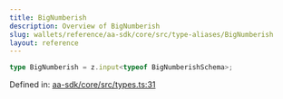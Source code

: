 ```yaml
---
title: BigNumberish
description: Overview of BigNumberish
slug: wallets/reference/aa-sdk/core/src/type-aliases/BigNumberish
layout: reference
---
```


```ts
type BigNumberish = z.input<typeof BigNumberishSchema>;
```

Defined in: [aa-sdk/core/src/types.ts:31](https://github.com/alchemyplatform/aa-sdk/blob/e3c1a23e6e03f44bf2db3afddb97a91b175cba58/aa-sdk/core/src/types.ts#L31)
